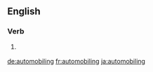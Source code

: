 ==English==

===Verb===
{{head|en|present participle}}

# {{label|en|dated}} {{present participle of|automobile|lang=en|nocat=1}}

[[de:automobiling]]
[[fr:automobiling]]
[[ja:automobiling]]